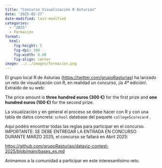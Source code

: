 ```yaml
---
title: "Concurso Visualización R Asturias"
date: '2025-02-27'
date-modified: last-modified
categories:
  - "2025"
  - Formación
format: 
  html: 
    fig-height: 5
    fig-dpi: 300
    fig-width: 8.88
    fig-align: center
image: ../../images/formacion.png
---
```


El grupo local R de Asturias (<https://twitter.com/grupoRasturias>) ha lanzado un reto de visualización con R, en realidad un concurso, ¡la 4ª edición!. Extraído de su web:

The price amount is **three hundred euros (300 €)** for the first prize and **one hundred euros (100 €)** for the second prize.

La visualización y en general el proceso se debe hacer con R y con una tabla de datos concreta: `school` database del paquete `collegeScorecard` .

Aquí podéis encontrar todas las reglas para participar en el concurso. IMPORTANTE: SE DEBE ENTREGAR LA ENTRADA EN CONCURSO DURANTE MARZO 2025, el concurso se fallará en Abril 2025:

<https://github.com/grupoRasturias/dataviz-contest-2025/blob/main/bases_es.md>

Animamos a la comunidad a participar en este interesantísimo reto.
